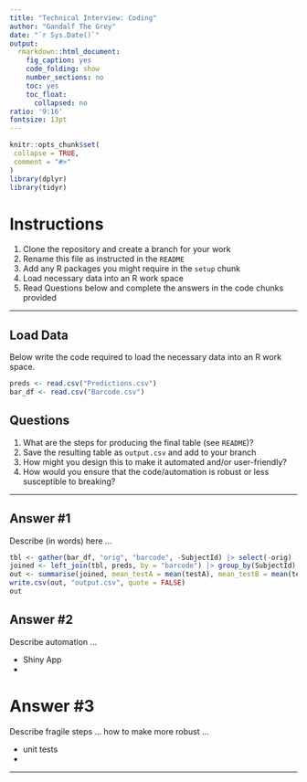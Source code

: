 ```yaml
---
title: "Technical Interview: Coding"
author: "Gandalf The Grey"
date: "`r Sys.Date()`"
output:
  rmarkdown::html_document:
    fig_caption: yes
    code_folding: show
    number_sections: no
    toc: yes
    toc_float:
      collapsed: no
ratio: '9:16'
fontsize: 13pt
---
```


```r
knitr::opts_chunk$set(
 collapse = TRUE,
 comment = "#>"
)
library(dplyr)
library(tidyr)
```


# Instructions

1. Clone the repository and create a branch for your work
1. Rename this file as instructed in the `README`
1. Add any R packages you might require in the `setup` chunk
1. Load necessary data into an R work space
1. Read Questions below and complete the answers in the code chunks provided



-----


## Load Data

Below write the code required to load the necessary data into an R work space.

```r
preds <- read.csv("Predictions.csv")
bar_df <- read.csv("Barcode.csv")
```


## Questions

1. What are the steps for producing the final table (see `README`)?
1. Save the resulting table as `output.csv` and add to your branch
1. How might you design this to make it automated and/or user-friendly?
1. How would you ensure that the code/automation is robust or
   less susceptible to breaking?


--------


## Answer #1

Describe (in words) here ...

```r
tbl <- gather(bar_df, "orig", "barcode", -SubjectId) |> select(-orig)
joined <- left_join(tbl, preds, by = "barcode") |> group_by(SubjectId)
out <- summarise(joined, mean_testA = mean(testA), mean_testB = mean(testB))
write.csv(out, "output.csv", quote = FALSE)
out
```


## Answer #2
Describe automation ... 

* Shiny App
* 


# Answer #3
Describe fragile steps ... how to make more robust ... 

* unit tests
* 

---------
